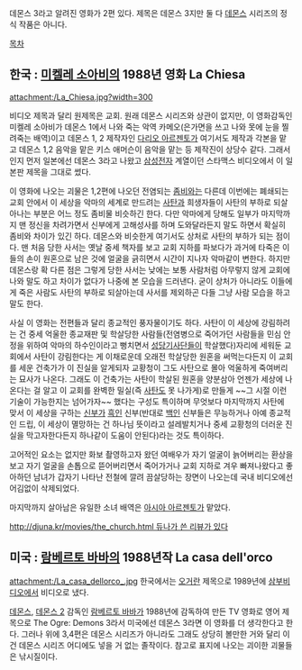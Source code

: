 데몬스 3라고 알려진 영화가 2편 있다. 제목은 데몬스 3지만 둘 다 [[데몬스]] 시리즈의 정식 작품은 아니다.

[[목차]]

== 한국 : [[미켈레 소아비]]의 1988년 영화 La Chiesa ==
attachment:/La_Chiesa.jpg?width=300

비디오 제목과 달리 원제목은 교회. 원래 데몬스 시리즈와 상관이 없지만, 이 영화감독인 미켈레 소아비가 데몬스 1에서 나와 죽는 악역 카메오(은가면을 쓰고 나와 못에 눈을 찔려죽는 배역)이고 데몬스 1, 2 제작자인 [[다리오 아르젠토]]가 여기서도 제작과 각본을 맡고 데몬스 1,2 음악을 맡은 키스 애머슨이 음악을 맡는 등 제작진이 상당수 같다. 그래서인지 먼저 일본에선 데몬스 3라고 나왔고 [[삼성전자]] 계열이던 스타맥스 비디오에서 이 일본판 제목을 그대로 썼다. 

이 영화에 나오는 괴물은 1,2편에 나오던 전염되는 [[좀비]]와는 다른데 이번에는 폐쇄되는 교회 안에서 이 세상을 악마의 세계로 만드려는 [[사탄]]과 희생자들이 사탄의 부하로 되살아나는 부분은 어느 정도 좀비물 비슷하긴 한다. 다만 악마에게 당해도 일부가 마지막까지 맨 정신을 차려가면서 신부에게 고해성사를 하며 도와달라든지 말도 하면서 확실히 좀비와 차이가 있긴 하다. 데몬스와 비슷한게 여기서도 상처로 사탄의 부하가 되는 점이다. 맨 처음 당한 사서는 옛날 중세 책자를 보고 교회 지하를 파보다가 과거에 타죽은 이들의 손이 원혼으로 남은 것에 얼굴을 긁히면서 시간이 지나자 악마같이 변한다. 하지만 데몬스랑 확 다른 점은 그렇게 당한 사서는 낮에는 보통 사람처럼 아무렇지 않게 교회에 나와 말도 하고 차이가 없다가 나중에 본 모습을 드러낸다. 굳이 상처가 아니라도 이들에게 죽은 사람도 사탄의 부하로 되살아는데 사서를 제외하곤 다들 그냥 사람 모습을 하고 말도 한다.

사실 이 영화는 전편들과 달리 종교적인 풍자물이기도 하다. 사탄이 이 세상에 강림하려는 건 중세 억울한 종교재판 및 학살당한 사람들(전염병으로 죽어가던 사람들을 민심 안정을 위하여 악마의 하수인이라고 뻥치면서 [[성당기사단]]들이 학살했다)자리에 세워둔 교회에서 사탄이 강림한다는 게 이채로운데 오래전 학살당한 원혼을 써먹는다든지 이 교회를 세운 건축가가 이 진실을 알게되자 교황청이 그도 사탄으로 몰아 억울하게 죽여버리는 묘사가 나온다. 그래도 이 건축가는 사탄이 학살된 원혼을 양분삼아 언젠가 세상에 나온다는 걸 알고 이 교회를 완벽한 밀실(즉 [[사탄]]도 못 나가게)로 만들게 ~~그 시절 이런 기술이 가능한지는 넘어가자~~ 했다는 구성도 특이하며 무엇보다 마지막까지 사탄에 맞서 이 세상을 구하는 [[신부]]가 [[흑인]] 신부(반대로 [[백인]] 신부들은 무능하거나 아예 종교적인 드립, 이 세상이 멸망하는 건 하나님 뜻이라고 설레발치거나 중세 교황청의 더러운 진실을 막고자한다든지 하나같이 도움이 안된다)라는 것도 특이하다.

고어적인 요소는 없지만 화보 촬영하고자 왔던 여배우가 자기 얼굴이 늙어버리는 환상을 보고 자기 얼굴을 손톱으로 뜯어버리면서 죽어가거나 교회 지하로 겨우 빠져나왔다고 좋아하던 남녀가 갑자기 나타난 전철에 깔려 끔살당하는 장면이 나오는데 국내 비디오에선 어김없이 삭제되었다.

마지막까지 살아남은 유일한 소녀 배역은 [[아시아 아르젠토]]가 맡았다.

[[http://djuna.kr/movies/the_church.html 듀나가 쓴 리뷰가 있다]]

== 미국 : [[람베르토 바바]]의 1988년작 La casa dell'orco ==
attachment:/La_casa_dellorco_.jpg
한국에서는 [[오거]]란 제목으로 1989년에 [[삼부비디오]]에서 비디오로 냈다.

[[데몬스]], [[데몬스 2]] 감독인 [[람베르토 바바]]가 1988년에 감독하여 만든 TV 영화로 영어 제목으로 The Ogre: Demons 3라서 미국에선 데몬스 3라면 이 영화를 더 생각한다고 한다. 그러나 위에 3,4편은 데몬스 시리즈가 아니라도 그래도 상당히 볼만한 거와 달리 이건 데몬스 시리즈 어디에도 넣을 거 없는 졸작이다. 참고로 표지에 나오는 괴이한 괴물들은 낚시질이다.
